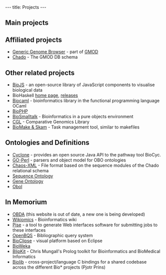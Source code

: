 ---
title: Projects
---

==Main projects==
{{Main projects}}

==Affiliated projects==
* [http://gmod.org/wiki/GBrowse Generic Genome Browser] - part of [http://www.gmod.org GMOD]
* [http://gmod.org/wiki/Chado Chado] - The GMOD DB schema

==Other related projects==
* [http://biojs.net/ BioJS] - an open-source library of JavaScript components to visualise biological data
* BioHaskell [http://biohaskell.org/ home page], [http://hackage.haskell.org/packages/archive/pkg-list.html#cat:bioinformatics releases]
* [http://biocaml.org Biocaml] - bioinformatics library in the functional programming language OCaml
* [http://biophp.org BioPHP]
* [http://biosmalltalk.github.io/web/ BioSmalltalk] - Bioinformatics in a pure objects environment
* [http://www.yandell-lab.org/software/cgl.html CGL] - Comparative Genomics Library
* [http://skam.sourceforge.net/ BioMake &amp; Skam] - Task management tool, similar to makefiles

==Ontologies and Definitions==
* [http://nemo-cyclone.sourceforge.net Cyclone] - provides an open source Java API to the pathway tool BioCyc.
* [http://search.cpan.org/~cmungall/go-perl GO-Perl] - parsers and object model for OBO ontologies
* [http://www.fruitfly.org/chaos-xml/ Chaos-XML] - File format based on the sequence modules of the Chado relational schema
* [http://song.sourceforge.net/ Sequence Ontology]
* [http://geneontology.org/ Gene Ontology]
* [http://wiki.geneontology.org/index.php/Obol Obol]

==In Memorium==
* [http://obda.open-bio.org OBDA] (this website is out of date, a new one is being developed)
* [http://wikiomics.org Wikiomics] - Bioinformatics wiki
* [http://www.pasteur.fr/recherche/unites/sis/Pise/ Pise] - a tool to generate Web interfaces software for submitting jobs to these interfaces
* [http://www.ebi.ac.uk/~senger/openbqs/ OpenBQS] - Bibliographic query system
* [http://www.bioclipse.net/ BioClipse] - visual platform based on Eclipse
* [http://bioweka.sourceforge.net/index.php/Main_Page BioWeka]
* [http://blipkit.org BlipKit] - Chris Mungall's Prolog toolkit for Bioinformatics and BioMedical Informatics
* [https://github.com/biolib/biolib Biolib] - cross-project/language C bindings for a shared codebase across the different Bio* projects (Pjotr Prins)